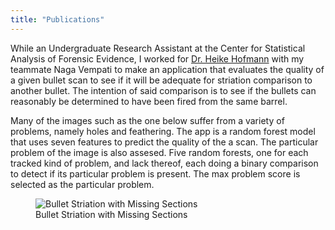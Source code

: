 ```yaml
---
title: "Publications"
---
```


While an Undergraduate Research Assistant at the Center for Statistical Analysis of Forensic Evidence, I worked for [Dr. Heike Hofmann](https://faculty.sites.iastate.edu/hofmann/) with my teammate Naga Vempati to make an application that evaluates the quality of a given bullet scan to see if it will be adequate for striation comparison to another bullet. The intention of said comparison is to see if the bullets can reasonably be determined to have been fired from the same barrel.

Many of the images such as the one below suffer from a variety of problems, namely holes and feathering. The app is a random forest model that uses seven features to predict the quality of the a scan. The particular problem of the image is also assesed. Five random forests, one for each tracked kind of problem, and lack thereof, each doing a binary comparison to detect if its particular problem is present. The max problem score is selected as the particular problem.

![Bullet Striation with Missing Sections](./Publications/Images/FAU263_BC_L3.png)
